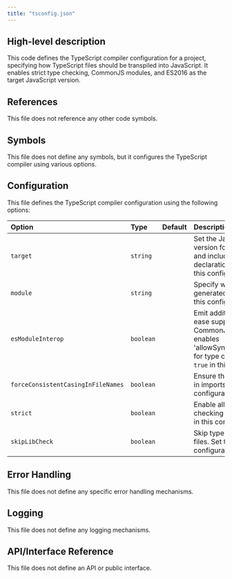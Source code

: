 ```yaml
---
title: "tsconfig.json"
---
```


## High-level description
This code defines the TypeScript compiler configuration for a project, specifying how TypeScript files should be transpiled into JavaScript. It enables strict type checking, CommonJS modules, and ES2016 as the target JavaScript version.

## References
This file does not reference any other code symbols.

## Symbols
This file does not define any symbols, but it configures the TypeScript compiler using various options.

## Configuration
This file defines the TypeScript compiler configuration using the following options:

| Option | Type | Default | Description |
|:-------|:-----|:--------|:------------|
| `target` | `string` |  | Set the JavaScript language version for emitted JavaScript and include compatible library declarations. Set to `es2016` in this configuration. |
| `module` | `string` |  | Specify what module code is generated. Set to `commonjs` in this configuration. |
| `esModuleInterop` | `boolean` |  | Emit additional JavaScript to ease support for importing CommonJS modules. This enables 'allowSyntheticDefaultImports' for type compatibility. Set to `true` in this configuration. |
| `forceConsistentCasingInFileNames` | `boolean` |  | Ensure that casing is correct in imports. Set to `true` in this configuration. |
| `strict` | `boolean` |  | Enable all strict type-checking options. Set to `true` in this configuration. |
| `skipLibCheck` | `boolean` |  | Skip type checking all .d.ts files. Set to `true` in this configuration. |

## Error Handling
This file does not define any specific error handling mechanisms.

## Logging
This file does not define any logging mechanisms.

## API/Interface Reference
This file does not define an API or public interface.
